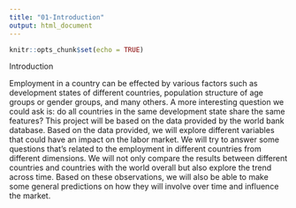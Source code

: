 ```yaml
---
title: "01-Introduction"
output: html_document
---
```


```r
knitr::opts_chunk$set(echo = TRUE)
```

Introduction

Employment in a country can be effected by various factors such as development states of different countries, population structure of age groups or gender groups, and many others. A more interesting question we could ask is: do all countries in the same development state share the same features? This project will be based on the data provided by the world bank database. Based on the data provided, we will explore different variables that could have an impact on the labor market. We will try to answer some questions that’s related to the employment in different countries from different dimensions. We will not only compare the results between different countries and countries with the world overall but also explore the trend across time. Based on these observations, we will also be able to make some general predictions on how they will involve over time and influence the market. 
